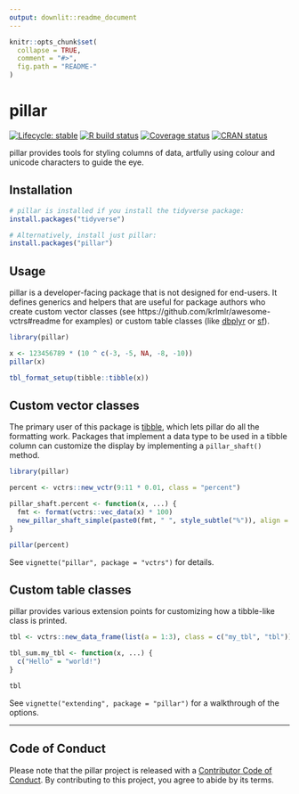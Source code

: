 ```yaml
---
output: downlit::readme_document
---
```

<!-- README.md is generated from README.Rmd on GitHub Actions: do not edit by hand -->

```r
knitr::opts_chunk$set(
  collapse = TRUE,
  comment = "#>",
  fig.path = "README-"
)
```


# pillar

<!-- badges: start -->
[![Lifecycle: stable](https://img.shields.io/badge/lifecycle-stable-brightgreen.svg)](https://lifecycle.r-lib.org/articles/stages.html#stable)
[![R build status](https://github.com/r-lib/pillar/workflows/R-CMD-check/badge.svg)](https://github.com/r-lib/pillar/actions)
[![Coverage status](https://codecov.io/gh/r-lib/pillar/branch/master/graph/badge.svg)](https://codecov.io/github/r-lib/pillar?branch=master)
[![CRAN status](https://www.r-pkg.org/badges/version/pillar)](https://cran.r-project.org/package=pillar)
<!-- badges: end -->


pillar provides tools for styling columns of data, artfully using colour and unicode characters to guide the eye.


## Installation

```r
# pillar is installed if you install the tidyverse package:
install.packages("tidyverse")

# Alternatively, install just pillar:
install.packages("pillar")
```


## Usage

pillar is a developer-facing package that is not designed for end-users.
It defines generics and helpers that are useful for package authors who create custom vector classes (see https://github.com/krlmlr/awesome-vctrs#readme for examples) or custom table classes (like [dbplyr](https://dbplyr.tidyverse.org/) or [sf](https://r-spatial.github.io/sf/)).

```r
library(pillar)

x <- 123456789 * (10 ^ c(-3, -5, NA, -8, -10))
pillar(x)

tbl_format_setup(tibble::tibble(x))
```

## Custom vector classes

The primary user of this package is [tibble](https://github.com/tidyverse/tibble), which lets pillar do all the formatting work.
Packages that implement a data type to be used in a tibble column can customize the display by implementing a `pillar_shaft()` method.

```r
library(pillar)

percent <- vctrs::new_vctr(9:11 * 0.01, class = "percent")

pillar_shaft.percent <- function(x, ...) {
  fmt <- format(vctrs::vec_data(x) * 100)
  new_pillar_shaft_simple(paste0(fmt, " ", style_subtle("%")), align = "right")
}

pillar(percent)
```

See `vignette("pillar", package = "vctrs")` for details.


## Custom table classes

pillar provides various extension points for customizing how a tibble-like class is printed.

```r
tbl <- vctrs::new_data_frame(list(a = 1:3), class = c("my_tbl", "tbl"))

tbl_sum.my_tbl <- function(x, ...) {
  c("Hello" = "world!")
}

tbl
```

See `vignette("extending", package = "pillar")` for a walkthrough of the options.

---

## Code of Conduct

Please note that the pillar project is released with a [Contributor Code of Conduct](https://pillar.r-lib.org/CODE_OF_CONDUCT.html).
By contributing to this project, you agree to abide by its terms.
